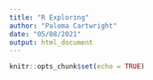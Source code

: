 ```yaml
---
title: "R Exploring"
author: "Paloma Cartwright"
date: "05/08/2021"
output: html_document
---
```


```r
knitr::opts_chunk$set(echo = TRUE)
```

